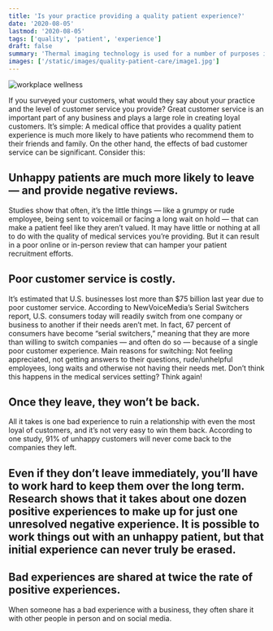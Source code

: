 ```yaml
---
title: 'Is your practice providing a quality patient experience?'
date: '2020-08-05'
lastmod: '2020-08-05'
tags: ['quality', 'patient', 'experience']
draft: false
summary: 'Thermal imaging technology is used for a number of purposes including construction and military applications, but did you know that it can also provide critical health insights? Sports physicians, physical therapists and even family practitioners..'
images: ['/static/images/quality-patient-care/image1.jpg']
---
```


![workplace wellness](/static/images/quality-patient-care/7653597_M-199x300.jpg)

If you surveyed your customers, what would they say about your practice and the level of customer service you provide? Great customer service is an important part of any business and plays a large role in creating loyal customers. It’s simple: A medical office that provides a quality patient experience is much more likely to have patients who recommend them to their friends and family. On the other hand, the effects of bad customer service can be significant. Consider this:

## Unhappy patients are much more likely to leave — and provide negative reviews. 
Studies show that often, it’s the little things — like a grumpy or rude employee, being sent to voicemail or facing a long wait on hold — that can make a patient feel like they aren’t valued. It may have little or nothing at all to do with the quality of medical services you’re providing. But it can result in a poor online or in-person review that can hamper your patient recruitment efforts.

## Poor customer service is costly. 
It’s estimated that U.S. businesses lost more than $75 billion last year due to poor customer service. According to NewVoiceMedia’s Serial Switchers report, U.S. consumers today will readily switch from one company or business to another if their needs aren’t met. In fact, 67 percent of consumers have become “serial switchers,” meaning that they are more than willing to switch companies — and often do so — because of a single poor customer experience. Main reasons for switching: Not feeling appreciated, not getting answers to their questions, rude/unhelpful employees, long waits and otherwise not having their needs met. Don’t think this happens in the medical services setting? Think again!

## Once they leave, they won’t be back. 
All it takes is one bad experience to ruin a relationship with even the most loyal of customers, and it’s not very easy to win them back. According to one study, 91% of unhappy customers will never come back to the companies they left.

## Even if they don’t leave immediately, you’ll have to work hard to keep them over the long term. Research shows that it takes about one dozen positive experiences to make up for just one unresolved negative experience. It is possible to work things out with an unhappy patient, but that initial experience can never truly be erased.

## Bad experiences are shared at twice the rate of positive experiences. 
When someone has a bad experience with a business, they often share it with other people in person and on social media.